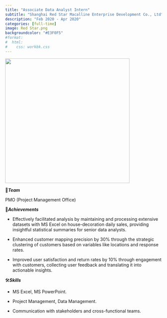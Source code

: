 ```yaml
---
title: "Associate Data Analyst Intern"
subtitle: "Shanghai Red Star Macalline Enterprise Development Co., Ltd"
description: "Feb 2020 - Apr 2020"
categories: [full-time]
image: Red Star.png
backgroundcolor: "#E3F0F5"
#format: 
#  html: 
#    css: workbk.css
---
```


![](intern.gif){width="400"}

💟***Team***

PMO (Project Management Office)

🥂***Achievements***

-   Effectively facilitated analysis by maintaining and processing extensive datasets with MS Excel on house-decoration daily sales, providing insightful statistical summaries for senior data analysts.

-   Enhanced customer mapping precision by 30% through the strategic clustering of customers based on variables like locations and response rates.

-   Improved user satisfaction and return rates by 10% through engagement with customers, collecting user feedback and translating it into actionable insights.

🛠️***Skills***

-   MS Excel, MS PowerPoint.

-   Project Management, Data Management.

-   Communication with stakeholders and cross-functional teams.
